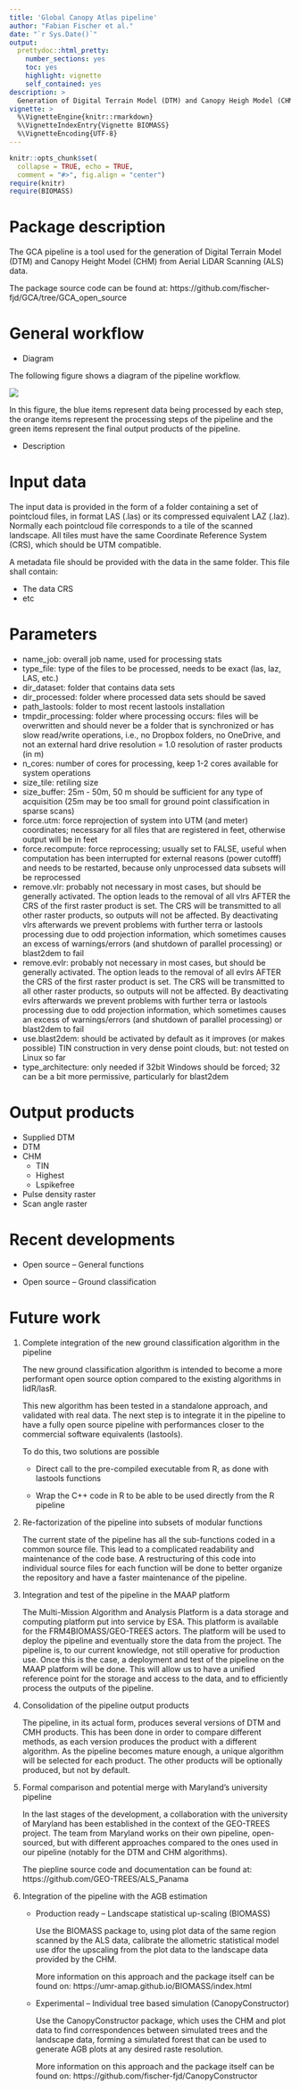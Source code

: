```yaml
---
title: 'Global Canopy Atlas pipeline'
author: "Fabian Fischer et al."
date: "`r Sys.Date()`"
output:
  prettydoc::html_pretty: 
    number_sections: yes
    toc: yes
    highlight: vignette
    self_contained: yes
description: >
  Generation of Digital Terrain Model (DTM) and Canopy Heigh Model (CHM) from Aerial Lidar Scanning (ALS) data
vignette: >
  %\VignetteEngine{knitr::rmarkdown}
  %\VignetteIndexEntry{Vignette BIOMASS}
  %\VignetteEncoding{UTF-8}
---
```


```r
knitr::opts_chunk$set(
  collapse = TRUE, echo = TRUE,
  comment = "#>", fig.align = "center")
require(knitr)
require(BIOMASS)
```

# Package description

The GCA pipeline is a tool used for the generation of Digital Terrain Model (DTM) and Canopy Height Model (CHM) from Aerial LiDAR Scanning (ALS) data.

The package source code can be found at: https://github.com/fischer-fjd/GCA/tree/GCA_open_source


# General workflow 

- Diagram

The following figure shows a diagram of the pipeline workflow. 

![](workflow_diagram.png)

In this figure, the blue items represent data being processed by each step, the orange items represent the processing steps of the pipeline and the green items represent the final output products of the pipeline.

- Description

# Input data

The input data is provided in the form of a folder containing a set of pointcloud files, in format LAS (.las) or its compressed equivalent LAZ (.laz). Normally each pointcloud file corresponds to a tile of the scanned landscape. All tiles must have the same Coordinate Reference System (CRS), which should be UTM compatible.

A metadata file should be provided with the data in the same folder. This file shall contain:

- The data CRS
- etc

# Parameters

-   name_job: overall job name, used for processing stats
-   type_file: type of the files to be processed, needs to be exact (las, laz, LAS, etc.)
-   dir_dataset: folder that contains data sets
-   dir_processed: folder where processed data sets should be saved
-   path_lastools: folder to most recent lastools installation
-   tmpdir_processing: folder where processing occurs: files will be overwritten and should never be a folder that is synchronized or has slow read/write operations, i.e., no Dropbox folders, no OneDrive, and not an external hard drive resolution = 1.0 resolution of raster products (in m)
-   n_cores: number of cores for processing, keep 1-2 cores available for system operations
-   size_tile: retiling size
-   size_buffer: 25m - 50m, 50 m should be sufficient for any type of acquisition (25m may be too small for ground point classification in sparse scans)
-   force.utm: force reprojection of system into UTM (and meter) coordinates; necessary for all files that are registered in feet, otherwise output will be in feet
-   force.recompute: force reprocessing; usually set to FALSE, useful when computation has been interrupted for external reasons (power cutofff) and needs to be restarted, because only unprocessed data subsets will be reprocessed
-   remove.vlr: probably not necessary in most cases, but should be generally activated. The option leads to the removal of all vlrs AFTER the CRS of the first raster product is set. The CRS will be transmitted to all other raster products, so outputs will not be affected. By deactivating vlrs afterwards we prevent problems with further terra or lastools processing due to odd projection information, which sometimes causes an excess of warnings/errors (and shutdown of parallel processing) or blast2dem to fail
-   remove.evlr: probably not necessary in most cases, but should be generally activated. The option leads to the removal of all evlrs AFTER the CRS of the first raster product is set. The CRS will be transmitted to all other raster products, so outputs will not be affected. By deactivating evlrs afterwards we prevent problems with further terra or lastools processing due to odd projection information, which sometimes causes an excess of warnings/errors (and shutdown of parallel processing) or blast2dem to fail
-   use.blast2dem: should be activated by default as it improves (or makes possible) TIN construction in very dense point clouds, but: not tested on Linux so far
-   type_architecture: only needed if 32bit Windows should be forced; 32 can be a bit more permissive, particularly for blast2dem

# Output products

-   Supplied DTM
-   DTM
-   CHM
    -   TIN
    -   Highest
    -   Lspikefree
-   Pulse density raster
-   Scan angle raster


# Recent developments

- Open source -- General functions

- Open source -- Ground classification

# Future work

1. Complete integration of the new ground classification algorithm in the pipeline

	The new ground classification algorithm is intended to become a more	performant open source option compared to the existing algorithms in 	lidR/lasR.

	This new algorithm has been tested in a standalone approach, and validated 	with real data. The next step is to integrate it in the pipeline to have a fully 	open source pipeline with performances closer to the           commercial software 	equivalents (lastools).
  
    To do this, two solutions are possible
  
    - Direct call to the pre-compiled executable from R, as done with lastools functions
        
    - Wrap the C++ code in R to be able to be used directly from the R pipeline
    
2. Re-factorization of the pipeline into subsets of modular functions

	The current state of the pipeline has all the sub-functions coded in a common 	source file. This lead to a complicated readability and maintenance of the code 	base. A restructuring of this code into individual source    files for each function 	will be done to better organize the repository and have a faster maintenance 	of the pipeline.

3. Integration and test of the pipeline in the MAAP platform

	The Multi-Mission Algorithm and Analysis Platform is a data storage and 	computing platform put  into service by ESA. This platform is available for the 	FRM4BIOMASS/GEO-TREES actors. The platform will be used to       deploy the 	pipeline and eventually store the data from the project. 
	The pipeline is, to our current knowledge, not still operative for production 	use. Once this is the case, a deployment and test of the pipeline on the MAAP 	platform will be done. This will allow us to have a unified    reference point for 	the storage and access to the data, and to efficiently process the outputs of 	the pipeline.

4. Consolidation of the pipeline output products

	The pipeline, in its actual form, produces several versions of DTM and CMH 	products. This has been done in order to compare different methods, as each 	version produces the product with a different algorithm. As the pipeline 	becomes mature enough, a unique algorithm will be selected for each 	product. The other products will be optionally produced, but not by default.

5. Formal comparison and potential merge with Maryland’s university pipeline

	In the last stages of the development, a collaboration with the university of 	Maryland has been established in the context of the GEO-TREES project. The 	team from Maryland works on their own pipeline, open-sourced,    but with 	different approaches compared to the ones used in our pipeline (notably for the DTM and CHM algorithms). 
	
	The piepline source code and documentation can be found at: https://github.com/GEO-TREES/ALS_Panama

6. Integration of the pipeline with the AGB estimation

    - Production ready -- Landscape statistical up-scaling (BIOMASS)
    
      Use the BIOMASS package to, using plot data of the same region scanned by the ALS data, calibrate the allometric statistical model use dfor the upscaling from the plot data to the landscape data provided by the           CHM. 
      
      More information on this approach and the package itself can be found on: https://umr-amap.github.io/BIOMASS/index.html

    - Experimental -- Individual tree based simulation (CanopyConstructor)

      Use the CanopyConstructor package, which uses the CHM and plot data to find correspondences between simulated trees and the landscape data, forming a simulated forest that can be used to generate AGB plots at any         desired raste resolution. 
      
      More information on this approach and the package itself can be found on: https://github.com/fischer-fjd/CanopyConstructor











